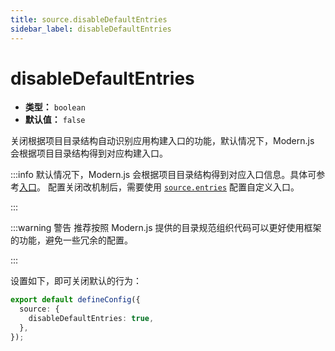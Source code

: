 ```yaml
---
title: source.disableDefaultEntries
sidebar_label: disableDefaultEntries
---
```

# disableDefaultEntries

- **类型：** `boolean`
- **默认值：** `false`

关闭根据项目目录结构自动识别应用构建入口的功能，默认情况下，Modern.js 会根据项目目录结构得到对应构建入口。

:::info
默认情况下，Modern.js 会根据项目目录结构得到对应入口信息。具体可参考[入口](/guides/concept/entries)。
配置关闭改机制后，需要使用 [`source.entries`](/configure/app/source/entries) 配置自定义入口。

:::

:::warning 警告
推荐按照 Modern.js 提供的目录规范组织代码可以更好使用框架的功能，避免一些冗余的配置。

:::

设置如下，即可关闭默认的行为：

```ts title="modern.config.ts"
export default defineConfig({
  source: {
    disableDefaultEntries: true,
  },
});
```
